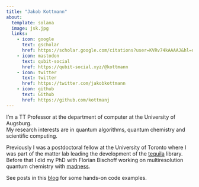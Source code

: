 ```yaml
---
title: "Jakob Kottmann"
about:
  template: solana
  image: jsk.jpg
  links:
    - icon: google
      text: gscholar
      href: https://scholar.google.com/citations?user=KVRv74kAAAAJ&hl=de&citsig=AMD79opNUyWS3nuk_2kmCYeqBBvmkRcQZQ
    - icon: mastodon
      text: qubit-social
      href: https://qubit-social.xyz/@kottmann
    - icon: twitter
      text: twitter
      href: https://twitter.com/jakobkottmann
    - icon: github
      text: Github
      href: https://github.com/kottmanj
---
```


I'm a TT Professor at the department of computer at the University of Augsburg.  
My research interests are in quantum algorithms, quantum chemistry and scientific computing.  
 
Previously I was a postdoctoral fellow at the University of Toronto where I was part of the matter lab leading the development of the [tequila](https://github.com/tequilahub/tequila) library. Before that I did my PhD with Florian Bischoff working on multiresolution quantum chemistry with [madness](https://github.com/m-a-d-n-e-s-s/madness).  

See posts in this [blog](index.qmd) for some hands-on code examples.  
